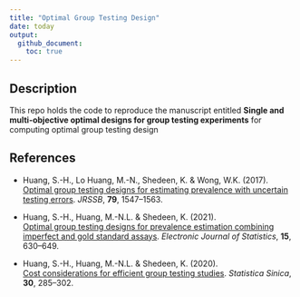```yaml
---
title: "Optimal Group Testing Design"
date: today
output: 
  github_document:
    toc: true
---
```



## Description

This repo holds the code to reproduce the manuscript entitled **Single and multi-objective optimal designs for group testing experiments** for computing optimal group testing design

## References

- Huang, S.-H., Lo Huang, M.-N., Shedeen, K. & Wong, W.K. (2017).  
  [Optimal group testing designs for estimating prevalence with uncertain testing errors](https://rss.onlinelibrary.wiley.com/doi/full/10.1111/rssb.12223). *JRSSB*, **79**, 1547–1563.

- Huang, S.-H., Huang, M.-N.L. & Shedeen, K. (2021).  
  [Optimal group testing designs for prevalence estimation combining imperfect and gold standard assays](https://projecteuclid.org/journals/electronic-journal-of-statistics/volume-15/issue-1/Optimal-group-testing-designs-for-prevalence-estimation-combining-imperfect-and/10.1214/20-EJS1786.full). *Electronic Journal of Statistics*, **15**, 630–649.

- Huang, S.-H., Huang, M.-N.L. & Shedeen, K. (2020).  
  [Cost considerations for efficient group testing studies](https://www.jstor.org/stable/pdf/26892784.pdf). *Statistica Sinica*, **30**, 285–302.